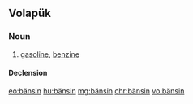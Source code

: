 ==Volapük==

===Noun===
{{vo-noun}}

# [[gasoline]], [[benzine]]

====Declension====
{{vo-decl-noun}}

[[eo:bänsin]]
[[hu:bänsin]]
[[mg:bänsin]]
[[chr:bänsin]]
[[vo:bänsin]]
